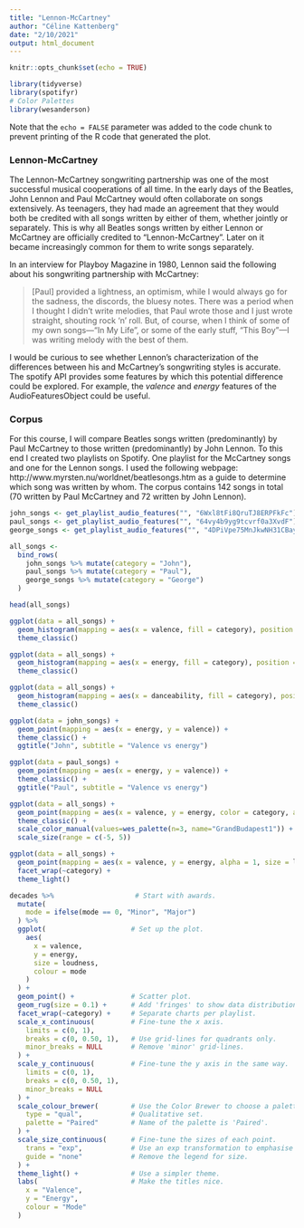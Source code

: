 ```yaml
---
title: "Lennon-McCartney"
author: "Céline Kattenberg"
date: "2/10/2021"
output: html_document
---
```


```r
knitr::opts_chunk$set(echo = TRUE)
```

```r
library(tidyverse)
library(spotifyr)
# Color Palettes
library(wesanderson)
```

Note that the `echo = FALSE` parameter was added to the code chunk to prevent printing of the R code that generated the plot.

### Lennon-McCartney

The Lennon-McCartney songwriting partnership was one of the most successful musical cooperations of all time. In the early days of the Beatles, John Lennon and Paul McCartney would often collaborate on songs extensively. As teenagers, they had made an agreement that they would both be credited with all songs written by either of them, whether jointly or separately. This is why all Beatles songs written by either Lennon or McCartney are officially credited to "Lennon-McCartney". Later on it became increasingly common for them to write songs separately. 

In an interview for Playboy Magazine in 1980, Lennon said the following about his songwriting partnership with McCartney:

> [Paul] provided a lightness, an optimism, while I would always go for the sadness, the discords, the bluesy notes. There was a period when I thought I didn't write melodies, that Paul wrote those and I just wrote straight, shouting rock 'n' roll. But, of course, when I think of some of my own songs—"In My Life", or some of the early stuff, "This Boy"—I was writing melody with the best of them.
  
I would be curious to see whether Lennon's characterization of the differences between his and McCartney's songwriting styles is accurate. The spotify API provides some features by which this potential difference could be explored. For example, the *valence* and *energy* features of the AudioFeaturesObject could be useful.

### Corpus

For this course, I will compare Beatles songs written (predominantly) by Paul McCartney to those written (predominantly) by John Lennon. To this end I created two playlists on Spotify. One playlist for the McCartney songs and one for the Lennon songs. I used the following webpage: http://www.myrsten.nu/worldnet/beatlesongs.htm as a guide to determine which song was written by whom. The corpus contains 142 songs in total (70 written by Paul McCartney and 72 written by John Lennon).

```r
john_songs <- get_playlist_audio_features("", "6Wxl8tFi8QruTJ8ERPFkFc")
paul_songs <- get_playlist_audio_features("", "64vy4b9yg9tcvrf0a3XvdF")
george_songs <- get_playlist_audio_features("", "4DPiVpe75MnJkwNH31CBay")
```

```r
all_songs <- 
  bind_rows(
    john_songs %>% mutate(category = "John"),
    paul_songs %>% mutate(category = "Paul"),
    george_songs %>% mutate(category = "George")
  )

head(all_songs)
```

```r
ggplot(data = all_songs) + 
  geom_histogram(mapping = aes(x = valence, fill = category), position = "dodge", binwidth = 0.05) +
  theme_classic()

ggplot(data = all_songs) + 
  geom_histogram(mapping = aes(x = energy, fill = category), position = "dodge", binwidth = 0.05) +
  theme_classic()

ggplot(data = all_songs) + 
  geom_histogram(mapping = aes(x = danceability, fill = category), position = "dodge", binwidth = 0.05) +
  theme_classic()
```




```r
ggplot(data = john_songs) + 
  geom_point(mapping = aes(x = energy, y = valence)) +
  theme_classic() +
  ggtitle("John", subtitle = "Valence vs energy")

ggplot(data = paul_songs) + 
  geom_point(mapping = aes(x = energy, y = valence)) + 
  theme_classic() +
  ggtitle("Paul", subtitle = "Valence vs energy")

ggplot(data = all_songs) + 
  geom_point(mapping = aes(x = valence, y = energy, color = category, alpha = 1, size = loudness)) +
  theme_classic() + 
  scale_color_manual(values=wes_palette(n=3, name="GrandBudapest1")) + 
  scale_size(range = c(-5, 5))

ggplot(data = all_songs) + 
  geom_point(mapping = aes(x = valence, y = energy, alpha = 1, size = loudness, color = mode)) +
  facet_wrap(~category) +
  theme_light() 
```

```r
decades %>%                    # Start with awards.
  mutate(
    mode = ifelse(mode == 0, "Minor", "Major")
  ) %>%
  ggplot(                     # Set up the plot.
    aes(
      x = valence,
      y = energy,
      size = loudness,
      colour = mode
    )
  ) +
  geom_point() +              # Scatter plot.
  geom_rug(size = 0.1) +      # Add 'fringes' to show data distribution. 
  facet_wrap(~category) +     # Separate charts per playlist.
  scale_x_continuous(         # Fine-tune the x axis.
    limits = c(0, 1),
    breaks = c(0, 0.50, 1),   # Use grid-lines for quadrants only.
    minor_breaks = NULL       # Remove 'minor' grid-lines.
  ) +
  scale_y_continuous(         # Fine-tune the y axis in the same way.
    limits = c(0, 1),
    breaks = c(0, 0.50, 1),
    minor_breaks = NULL
  ) +
  scale_colour_brewer(        # Use the Color Brewer to choose a palette.
    type = "qual",            # Qualitative set.
    palette = "Paired"        # Name of the palette is 'Paired'.
  ) +
  scale_size_continuous(      # Fine-tune the sizes of each point.
    trans = "exp",            # Use an exp transformation to emphasise loud.
    guide = "none"            # Remove the legend for size.
  ) +
  theme_light() +             # Use a simpler theme.
  labs(                       # Make the titles nice.
    x = "Valence",
    y = "Energy",
    colour = "Mode"
  )
```

